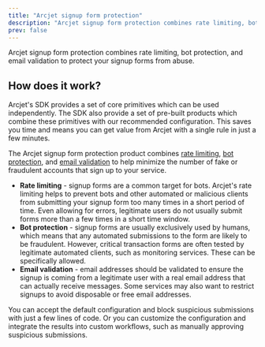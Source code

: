 ```yaml
---
title: "Arcjet signup form protection"
description: "Arcjet signup form protection combines rate limiting, bot protection, and email validation to protect your signup forms from abuse."
prev: false
---
```



Arcjet signup form protection combines rate limiting, bot protection, and email
validation to protect your signup forms from abuse.

<WhatIsArcjet />

## How does it work?

Arcjet's SDK provides a set of core primitives which can be used independently.
The SDK also provide a set of pre-built products which combine these primitives
with our recommended configuration. This saves you time and means you can get
value from Arcjet with a single rule in just a few minutes.

The Arcjet signup form protection product combines [rate
limiting](/rate-limiting/concepts), [bot protection](/bot-protection/concepts),
and [email validation](/email-validation/concepts) to help minimize the number
of fake or fraudulent accounts that sign up to your service.

- **Rate limiting** - signup forms are a common target for bots. Arcjet's rate
  limiting helps to prevent bots and other automated or malicious clients from
  submitting your signup form too many times in a short period of time. Even
  allowing for errors, legitimate users do not usually submit forms more than a
  few times in a short time window.
- **Bot protection** - signup forms are usually exclusively used by humans,
  which means that any automated submissions to the form are likely to be
  fraudulent. However, critical transaction forms are often tested by legitimate
  automated clients, such as monitoring services. These can be specifically
  allowed.
- **Email validation** - email addresses should be validated to ensure the
  signup is coming from a legitimate user with a real email address that can
  actually receive messages. Some services may also want to restrict signups to
  avoid disposable or free email addresses.

You can accept the default configuration and block suspicious submissions with
just a few lines of code. Or you can customize the configuration and integrate
the results into custom workflows, such as manually approving suspicious
submissions.

<Comments />
